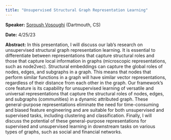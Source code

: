 ```yaml
---
title: "Unsupervised Structural Graph Representation Learning"
---
```

**Speaker:** [Soroush Vosoughi](https://www.cs.dartmouth.edu/~soroush/) (Dartmouth, CS)

**Date:** 4/25/23

**Abstract:** In this presentation, I will discuss our lab’s research on unsupervised structural graph representation learning. It is essential to differentiate between representations that capture structural roles and those that capture local information in graphs (microscopic representations, such as node2vec). Structural embeddings can capture the global roles of nodes, edges, and subgraphs in a graph. This means that nodes that perform similar functions in a graph will have similar vector representations, regardless of their distance from each other in the graph. Our framework's core feature is its capability for unsupervised learning of versatile and universal representations that capture the structural roles of nodes, edges, and subgraphs (communities) in a dynamic attributed graph. These general-purpose representations eliminate the need for time-consuming and biased feature engineering and are suitable for both unsupervised and supervised tasks, including clustering and classification. Finally, I will discuss the potential of these general-purpose representations for supervised and unsupervised learning in downstream tasks on various types of graphs, such as social and financial networks.